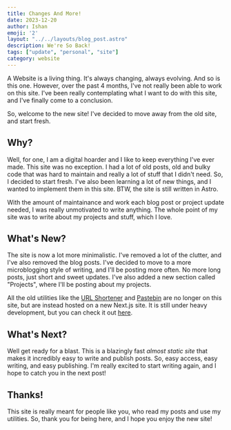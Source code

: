 ```yaml
---
title: Changes And More!
date: 2023-12-20
author: Ishan
emoji: '2'
layout: "../../layouts/blog_post.astro"
description: We're So Back! 
tags: ["update", "personal", "site"]
category: website
---
```


A Website is a living thing. It's always changing, always evolving. And so is this one.
However, over the past 4 months, I've not really been able to work on this site.
I've been really contemplating what I want to do with this site, and I've finally come to a conclusion.

So, welcome to the new site! I've decided to move away from the old site, and start fresh.

## Why?

Well, for one, I am a digital hoarder and I like to keep everything I've ever made. This site was no exception. I had a lot of old posts, old and bulky 
code that was hard to maintain and really a lot of stuff that I didn't need. So, I decided to start fresh. I've also been learning a lot of new things, and I wanted to implement them in this site.
BTW, the site is still written in Astro.

With the amount of maintainance and work each blog post or project update needed, I was really unmotivated to write anything.
The whole point of my site was to write about my projects and stuff, which I love.

## What's New?

The site is now a lot more minimalistic. I've removed a lot of the clutter, and I've also removed the blog posts. I've decided to move to a more microblogging style of writing, and I'll be posting more often.
No more long posts, just short and sweet updates. I've also added a new section called "Projects", where I'll be posting about my projects.

All the old utilities like the [URL Shortener](https://nutils.vercel.app/go) and [Pastebin](https://nutils.vercel.app/code) are no longer on this site, but are instead hosted on a new Next.js site. It is still under heavy development, but you can check it out [here](https://nutils.vercel.app).

## What's Next?

Well get ready for a blast. This is a blazingly fast *almost static site* that makes it incredibly easy to write and publish posts.
So, easy access, easy writing, and easy publishing. I'm really excited to start writing again, and I hope to catch you in the next post!

## Thanks!

This site is really meant for people like you, who read my posts and use my utilities. So, thank you for being here, and I hope you enjoy the new site!